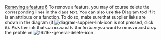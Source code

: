 [[Property:title|Removing a feature]]
[[Property:weight|6]]
To remove a feature, you may of course delete the corresponding lines in the class text. You can also use the Diagram tool if it is an attribute or a function. To do so, make sure that supplier links are shown in the diagram (if  [[Image:diagram-supplier-link-icon]]  is not pressed, click it). Pick the link that correspond to the feature you want to remove and drop the pebble on  [[Image:16x16--general-delete-icon]] . 
{{seealso| '''See Also''' <br/>
[[Adding a feature: Introduction|Adding a feature]]  }}




